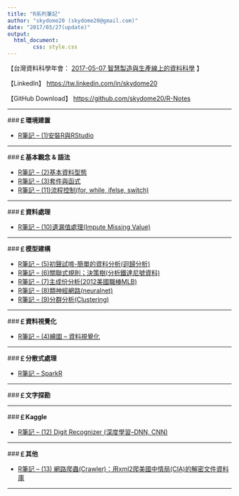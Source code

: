```yaml
---
title: "R系列筆記"
author: "skydome20 (skydome20@gmail.com)"
date: "2017/03/27(update)"
output: 
  html_document:
        css: style.css
---
```


【台灣資料科學年會： <a href="http://foundation.datasci.tw/manufacturing_170507/" target="_blank">2017-05-07  智慧製造與生產線上的資料科學</a>  】 



【LinkedIn】 <a href="https://tw.linkedin.com/in/skydome20" target="_blank">https://tw.linkedin.com/in/skydome20</a>   
   
【GitHub Download】 <a href="https://github.com/skydome20/R-Notes" target="_blank">https://github.com/skydome20/R-Notes</a>   


------
   
   
###**￡環境建置**   

* <a href="https://rpubs.com/skydome20/R-Note1-R_and_RStudio" target="_blank">R筆記 – (1)安裝R與RStudio</a>   
   
------   
   
###**￡基本觀念 & 語法**   
   
* <a href="https://rpubs.com/skydome20/R-Note2-dataType" target="_blank">R筆記 – (2)基本資料型態</a>     
* <a href="https://rpubs.com/skydome20/R-Note3-function_and_package" target="_blank">R筆記 – (3)套件與函式</a>    
* <a href="http://rpubs.com/skydome20/R-Note11-Control_Flow" target="_blank">R筆記 – (11)流程控制(for, while, ifelse, switch)</a>     
   
------   
   
###**￡資料處理**   
   
* <a href="http://www.rpubs.com/skydome20/R-Note10-Missing_Value" target="_blank">R筆記 – (10)遺漏值處理(Impute  Missing Value)</a>   
   
------   
   
###**￡模型建構**  
   
* <a href="http://rpubs.com/skydome20/R-Note5-First_Practice" target="_blank">R筆記 – (5)初聲試啼-簡單的資料分析(迴歸分析)</a>   
* <a href="http://www.rpubs.com/skydome20/R-Note6-Apriori-DecisionTree" target="_blank">R筆記 – (6)關聯式規則；決策樹(分析鐵達尼號資料)</a>   
* <a href="http://rpubs.com/skydome20/R-Note7-PCA" target="_blank">R筆記 – (7)主成份分析(2012美國職棒MLB)</a>   
* <a href="http://rpubs.com/skydome20/R-Note8-ANN" target="_blank">R筆記 – (8)類神經網路(neuralnet)</a>   
* <a href="http://www.rpubs.com/skydome20/R-Note9-Clustering" target="_blank">R筆記 – (9)分群分析(Clustering)</a>   
   
------   
   
###**￡資料視覺化**  

* <a href="http://rpubs.com/skydome20/R-Note4-Plotting_System" target="_blank">R筆記 – (4)繪圖 – 資料視覺化</a>   

------   
   
###**￡分散式處理**  

* <a href="http://rpubs.com/skydome20/R-Note-SparkR" target="_blank">R筆記 – SparkR</a>   

------   
   
###**￡文字探勘**  
   
------  

   
###**￡Kaggle**  

* <a href="http://rpubs.com/skydome20/R-Note12-DigitRecognizer-Kaggle" target="_blank">R筆記 – (12) Digit Recognizer (深度學習–DNN, CNN)</a>   
   
   
------  

   
###**￡其他**  

* <a href="http://rpubs.com/skydome20/R-Note13-Web-Crawler-on-CIA-CREST-by-xml2" target="_blank">R筆記 – (13) 網路爬蟲(Crawler)：用xml2爬美國中情局(CIA)的解密文件資料庫</a>   
   
   
------  

